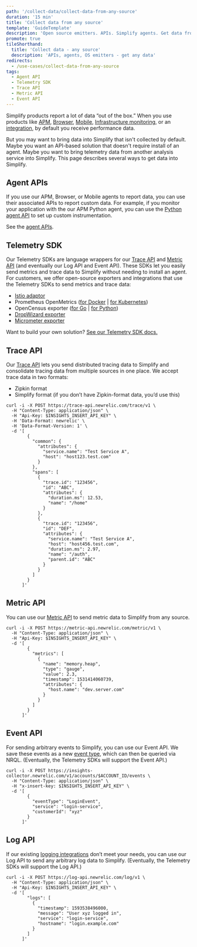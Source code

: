```yaml
---
path: '/collect-data/collect-data-from-any-source'
duration: '15 min'
title: 'Collect data from any source'
template: 'GuideTemplate'
description: 'Open source emitters. APIs. Simplify agents. Get data from anywhere. '
promote: true
tileShorthand:
  title: 'Collect data - any source'
  description: 'APIs, agents, OS emitters - get any data'
redirects:
  - /use-cases/collect-data-from-any-source
tags:
  - Agent API
  - Telemetry SDK
  - Trace API
  - Metric API
  - Event API
---
```


<Intro>

Simplify products report a lot of data “out of the box.” When you use products like [APM](https://docs.newrelic.com/docs/apm), [Browser](https://docs.newrelic.com/docs/browser), [Mobile](https://docs.newrelic.com/docs/mobile-monitoring), [Infrastructure monitoring](https://docs.newrelic.com/docs/infrastructure), or an [integration](https://docs.newrelic.com/docs/integrations), by default you receive performance data.

But you may want to bring data into Simplify that isn't collected by default. Maybe you want an API-based solution that doesn't require install of an agent. Maybe you want to bring telemetry data from another analysis service into Simplify. This page describes several ways to get data into Simplify.

</Intro>

<Steps>

<Step>

## Agent APIs

If you use our APM, Browser, or Mobile agents to report data, you can use their associated APIs to report custom data. For example, if you monitor your application with the our APM Python agent, you can use the [Python agent API](https://docs.newrelic.com/docs/agents/python-agent/api-guides/guide-using-python-agent-api) to set up custom instrumentation.

See the [agent APIs](https://docs.newrelic.com/docs/agents).
</Step>

<Step>

## Telemetry SDK

Our Telemetry SDKs are language wrappers for our [Trace API](https://docs.newrelic.com/docs/apm/distributed-tracing/trace-api/introduction-new-relic-trace-api) and [Metric API](https://docs.newrelic.com/docs/introduction-new-relic-metric-api) (and eventually our Log API and Event API). These SDKs let you easily send metrics and trace data to Simplify without needing to install an agent. For customers, we offer open-source exporters and integrations that use the Telemetry SDKs to send metrics and trace data: 

- [Istio adaptor](https://github.com/newrelic/newrelic-istio-adapter)
- Prometheus OpenMetrics ([for Docker](https://docs.newrelic.com/docs/new-relic-prometheus-openmetrics-integration-docker) | [for Kubernetes](https://docs.newrelic.com/docs/new-relic-prometheus-openmetrics-integration-kubernetes)) 
- OpenCensus exporter ([for Go](https://github.com/newrelic/newrelic-opencensus-exporter-go) | [for Python](http://github.com/newrelic/newrelic-opencensus-exporter-python)) 
- [DropWizard exporter](https://github.com/newrelic/dropwizard-metrics-newrelic)
- [Micrometer exporter](https://github.com/newrelic/micrometer-registry-newrelic)

Want to build your own solution? [See our Telemetry SDK docs.](https://docs.newrelic.com/docs/telemetry-sdk-send-custom-telemetry-data-new-relic)

</Step>

<Step>

## Trace API

Our [Trace API](https://docs.newrelic.com/docs/apm/distributed-tracing/trace-api/introduction-new-relic-trace-api) lets you send distributed tracing data to Simplify and consolidate tracing data from multiple sources in one place. We accept trace data in two formats: 

- Zipkin format
- Simplify format (if you don’t have Zipkin-format data, you’d use this)

```shell lineNumbers=true
curl -i -X POST https://trace-api.newrelic.com/trace/v1 \
  -H "Content-Type: application/json" \
  -H "Api-Key: $INSIGHTS_INSERT_API_KEY" \
  -H 'Data-Format: newrelic' \
  -H 'Data-Format-Version: 1' \
  -d '[
        {
          "common": {
            "attributes": {
              "service.name": "Test Service A",
              "host": "host123.test.com"
            }
          },
          "spans": [
            {
              "trace.id": "123456",
              "id": "ABC",
              "attributes": {
                "duration.ms": 12.53,
                "name": "/home"
              }
            },
            {
              "trace.id": "123456",
              "id": "DEF",
              "attributes": {
                "service.name": "Test Service A",
                "host": "host456.test.com",
                "duration.ms": 2.97,
                "name": "/auth",
                "parent.id": "ABC"
              }
            }
          ]
        }
      ]'
```

</Step>

<Step>

## Metric API

You can use our [Metric API](https://docs.newrelic.com/docs/introduction-new-relic-metric-api) to send metric data to Simplify from any source. 

```shell lineNumbers=true
curl -i -X POST https://metric-api.newrelic.com/metric/v1 \
  -H "Content-Type: application/json" \
  -H "Api-Key: $INSIGHTS_INSERT_API_KEY" \
  -d '[
        {
          "metrics": [
            {
              "name": "memory.heap",
              "type": "gauge",
              "value": 2.3,
              "timestamp": 1531414060739,
              "attributes": {
                "host.name": "dev.server.com"
              }
            }
          ]
        }
      ]'
```

</Step>

<Step>

## Event API

For sending arbitrary events to Simplify, you can use our Event API. We save these events as a new [event type](https://docs.newrelic.com/docs/using-new-relic/welcome-new-relic/get-started/glossary#event), which can then be queried via NRQL. (Eventually, the Telemetry SDKs will support the Event API.)

```shell lineNumbers=true
curl -i -X POST https://insights-collector.newrelic.com/v1/accounts/$ACCOUNT_ID/events \
  -H "Content-Type: application/json" \
  -H "x-insert-key: $INSIGHTS_INSERT_API_KEY" \
  -d '[
        {
          "eventType": "LoginEvent",
          "service": "login-service",
          "customerId": "xyz"
        }
      ]'
```

</Step>

<Step>

## Log API

If our existing [logging integrations](https://docs.newrelic.com/docs/new-relic-logs-documentation) don’t meet your needs, you can use our Log API to send any arbitrary log data to Simplify. (Eventually, the Telemetry SDKs will support the Log API.)

```shell lineNumbers=true
curl -i -X POST https://log-api.newrelic.com/log/v1 \
  -H "Content-Type: application/json" \
  -H "Api-Key: $INSIGHTS_INSERT_API_KEY" \
  -d '[
        "logs": [
          {
            "timestamp": 1593538496000,
            "message": "User xyz logged in",
            "service": "login-service",
            "hostname": "login.example.com"
          }
        ]
      ]'
```

</Step>

</Steps>
